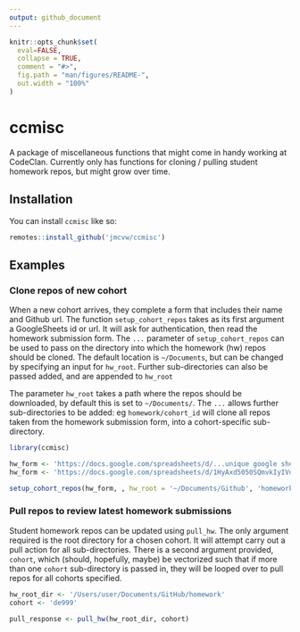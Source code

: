 ```yaml
---
output: github_document
---
```


<!-- README.md is generated from README.Rmd. Please edit that file -->

```r
knitr::opts_chunk$set(
  eval=FALSE,
  collapse = TRUE,
  comment = "#>",
  fig.path = "man/figures/README-",
  out.width = "100%"
)
```

# ccmisc

A package of miscellaneous functions that might come in handy working at CodeClan.
Currently only has functions for cloning / pulling student homework repos, but might grow over time.

## Installation

You can install `ccmisc` like so:

``` r
remotes::install_github('jmcvw/ccmisc')
```

## Examples

### Clone repos of new cohort

When a new cohort arrives, they complete a form that includes their name and Github url.
The function `setup_cohort_repos` takes as its first argument a GoogleSheets id or url.
It will ask for authentication, then read the homework submission form.
The `...` parameter of `setup_cohort_repos` can be used to pass on the directory into which the homework (hw) repos should be cloned.
The default location is `~/Documents`, but can be changed by specifying an input for `hw_root`.
Further sub-directories can also be passed added, and are appended to `hw_root`

The parameter `hw_root` takes a path where the repos should be downloaded, by default this is set to `~/Documents/`.
The `...` allows further sub-directories to be added: eg `homework/cohort_id` will clone all repos taken from the homework submission form, into a cohort-specific sub-directory.

```r

library(ccmisc)

hw_form <- 'https://docs.google.com/spreadsheets/d/...unique google sheets url...'
hw_form <- 'https://docs.google.com/spreadsheets/d/1HyAxd5050SQmvkIyIVuZOrZoMfqHia6YyANfcewXbxo/edit#gid=1164343432'

setup_cohort_repos(hw_form, , hw_root = '~/Documents/Github', 'homework', 'de999')

```

### Pull repos to review latest homework submissions

Student homework repos can be updated using `pull_hw`.
The only argument required is the root directory for a chosen cohort.
It will attempt carry out a pull action for all sub-directories.
There is a second argument provided, `cohort`, which (should, hopefully, maybe) be vectorized such that if more than one `cohort` sub-directory is passed in, they will be looped over to pull repos for all cohorts specified.

```r

hw_root_dir <- '/Users/user/Documents/GitHub/homework'
cohort <- 'de999'

pull_response <- pull_hw(hw_root_dir, cohort)

```

